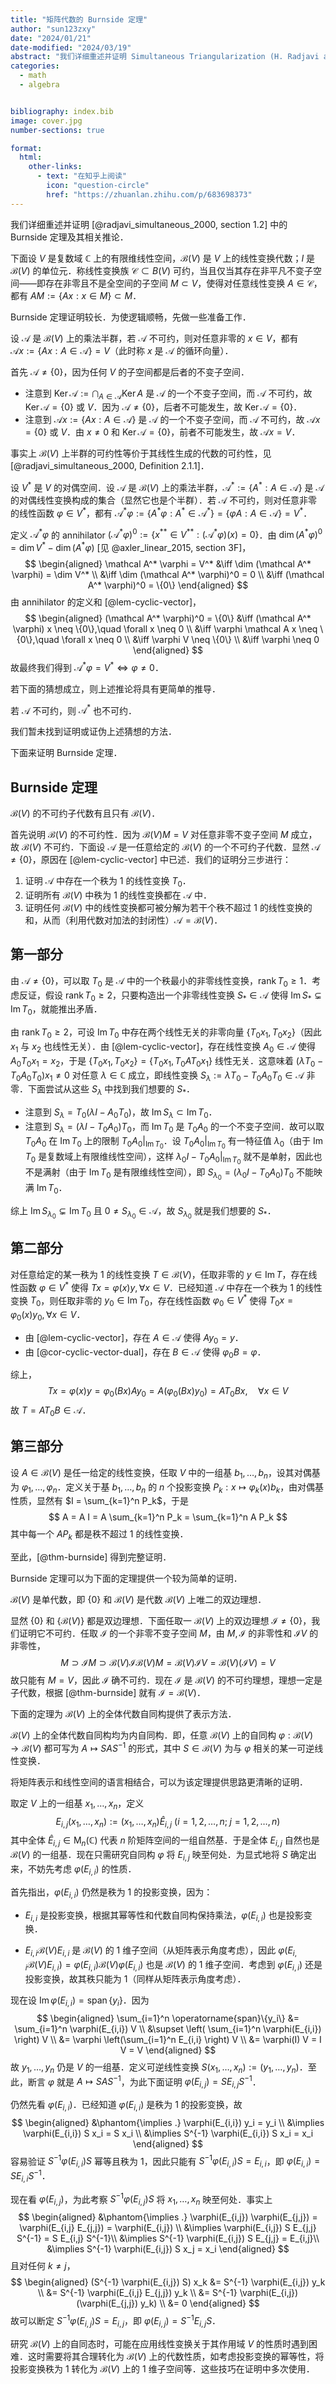 ```yaml
---
title: "矩阵代数的 Burnside 定理"
author: "sun123zxy"
date: "2024/01/21"
date-modified: "2024/03/19"
abstract: "我们详细重述并证明 Simultaneous Triangularization (H. Radjavi and P. Rosenthal) 中的 Burnside 定理及其相关推论． "
categories:
  - math
  - algebra


bibliography: index.bib
image: cover.jpg
number-sections: true

format:
  html:
    other-links:
      - text: "在知乎上阅读"
        icon: "question-circle"
        href: "https://zhuanlan.zhihu.com/p/683698373"
---
```


\newcommand{\rank}{\operatorname{rank}}
\newcommand{\Image}{\operatorname{Im}}
\newcommand{\Ker}{\operatorname{Ker}}
\renewcommand{\span}{\operatorname{span}}

我们详细重述并证明 [@radjavi_simultaneous_2000, section 1.2] 中的 Burnside 定理及其相关推论． 

下面设 $V$ 是复数域 $\mathbb C$ 上的有限维线性空间，$\mathcal B(V)$ 是 $V$ 上的线性变换代数；$I$ 是 $\mathcal B(V)$ 的单位元．称线性变换族 $\mathcal C \subset B(V)$ 可约，当且仅当其存在非平凡不变子空间——即存在非零且不是全空间的子空间 $M \subset V$，使得对任意线性变换 $A \in \mathcal C$，都有 $AM := \{ Ax : x \in M \} \subset M$．

Burnside 定理证明较长．为使逻辑顺畅，先做一些准备工作．

:::{#lem-cyclic-vector}
设 $\mathcal A$ 是 $\mathcal B(V)$ 上的乘法半群，若 $\mathcal A$ 不可约，则对任意非零的 $x \in V$，都有 $\mathcal A x := \{ Ax : A \in \mathcal A \} = V$（此时称 $x$ 是 $\mathcal A$ 的循环向量）．
:::

:::{.proof}
首先 $\mathcal A \neq \{ 0 \}$，因为任何 $V$ 的子空间都是后者的不变子空间．

- 注意到 $\Ker \mathcal A := \bigcap_{A \in \mathcal A} \Ker A$ 是 $\mathcal A$ 的一个不变子空间，而 $\mathcal A$ 不可约，故 $\Ker \mathcal A = \{ 0 \}$ 或 $V$．因为 $\mathcal A \neq \{0\}$，后者不可能发生，故 $\Ker \mathcal A = \{ 0 \}$．
- 注意到 $\mathcal A x := \{ A x : A \in \mathcal A \}$ 是 $\mathcal A$ 的一个不变子空间，而 $\mathcal A$ 不可约，故 $\mathcal A x = \{ 0 \}$ 或 $V$．由 $x \neq 0$ 和 $\Ker \mathcal A = \{ 0 \}$，前者不可能发生，故 $\mathcal A x = V$．
:::

:::{.remark}
事实上 $\mathcal B(V)$ 上半群的可约性等价于其线性生成的代数的可约性，见 [@radjavi_simultaneous_2000, Definition 2.1.1]．
:::

:::{#cor-cyclic-vector-dual}
设 $V^*$ 是 $V$ 的对偶空间．设 $\mathcal A$ 是 $\mathcal B(V)$ 上的乘法半群，$\mathcal A^* := \{A^* : A \in \mathcal A \}$ 是 $\mathcal A$ 的对偶线性变换构成的集合（显然它也是个半群）．若 $\mathcal A$ 不可约，则对任意非零的线性函数 $\varphi \in V^*$，都有 $\mathcal A^* \varphi := \{ A^* \varphi : A^* \in \mathcal A^* \} = \{  \varphi A : A \in \mathcal A \} = V^*$．
:::

:::{.proof}
定义 $\mathcal A^* \varphi$ 的 annihilator $(\mathcal A^* \varphi)^0 := \{ x^{**} \in V^{**} : (\mathcal A^* \varphi)(x) = 0 \}$．由 $\dim (A^* \varphi)^0 = \dim V^* - \dim (A^* \varphi)$ [见 @axler_linear_2015, section 3F]，
$$
\begin{aligned}
\mathcal A^* \varphi = V^*
&\iff \dim (\mathcal A^* \varphi) = \dim V^* \\
&\iff \dim (\mathcal A^* \varphi)^0 = 0 \\
&\iff (\mathcal A^* \varphi)^0 = \{0\}
\end{aligned}
$$
由 annihilator 的定义和 [@lem-cyclic-vector]，
$$
\begin{aligned}
(\mathcal A^* \varphi)^0 = \{0\}
&\iff (\mathcal A^* \varphi) x \neq \{0\},\quad \forall x \neq 0 \\
&\iff \varphi \mathcal A x  \neq \{0\},\quad \forall x \neq 0 \\
&\iff \varphi V \neq \{0\} \\
&\iff \varphi \neq 0
\end{aligned}
$$
故最终我们得到 $\mathcal A^* \varphi = V^* \iff \varphi \neq 0$．
:::

若下面的猜想成立，则上述推论将具有更简单的推导．

:::{#cnj-cyclic-vector-dual}
若 $\mathcal A$ 不可约，则 $\mathcal A^*$ 也不可约．
:::

我们暂未找到证明或证伪上述猜想的方法．

下面来证明 Burnside 定理．

:::{#thm-burnside}

## Burnside 定理

$\mathcal B(V)$ 的不可约子代数有且只有 $\mathcal B(V)$．
:::

首先说明 $\mathcal B(V)$ 的不可约性．因为 $\mathcal B(V) M = V$ 对任意非零不变子空间 $M$ 成立，故 $\mathcal B(V)$ 不可约．下面设 $\mathcal A$ 是一任意给定的 $\mathcal B(V)$ 的一个不可约子代数．显然 $\mathcal A \neq \{ 0 \}$，原因在 [@lem-cyclic-vector] 中已述．我们的证明分三步进行：

1. 证明 $\mathcal A$ 中存在一个秩为 $1$ 的线性变换 $T_0$．
2. 证明所有 $\mathcal B(V)$ 中秩为 $1$ 的线性变换都在 $\mathcal A$ 中．
3. 证明任何 $\mathcal B(V)$ 中的线性变换都可被分解为若干个秩不超过 $1$ 的线性变换的和，从而（利用代数对加法的封闭性）$\mathcal A = \mathcal B(V)$．

:::{.proof}

## 第一部分

由 $\mathcal A \neq \{ 0 \}$，可以取 $T_0$ 是 $\mathcal A$ 中的一个秩最小的非零线性变换，$\rank T_0 \geq 1$．考虑反证，假设 $\rank T_0 \geq 2$，只要构造出一个非零线性变换 $S_* \in \mathcal A$ 使得 $\Image S_* \subsetneq \Image T_0$，就能推出矛盾．

由 $\rank T_0 \geq 2$，可设 $\Image T_0$ 中存在两个线性无关的非零向量 $\{ T_0 x_1,T_0 x_2 \}$（因此 $x_1$ 与 $x_2$ 也线性无关）．由 [@lem-cyclic-vector]，存在线性变换 $A_0 \in \mathcal A$ 使得 $A_0 T_0 x_1 = x_2$，于是 $\{ T_0 x_1,T_0 x_2 \} = \{ T_0 x_1, T_0 A T_0 x_1 \}$ 线性无关．这意味着 $(\lambda T_0 - T_0 A_0 T_0)x_1 \neq 0$ 对任意 $\lambda \in \mathbb C$ 成立，即线性变换 $S_\lambda := \lambda T_0 - T_0 A_0 T_0 \in \mathcal A$ 非零．下面尝试从这些 $S_\lambda$ 中找到我们想要的 $S_*$．

- 注意到 $S_\lambda =  T_0(\lambda I - A_0 T_0)$，故 $\Image S_\lambda \subset \Image T_0$．
- 注意到 $S_\lambda =  (\lambda I - T_0 A_0) T_0$，而 $\Image T_0$ 是 $T_0 A_0$ 的一个不变子空间．故可以取 $T_0 A_0$ 在 $\Image T_0$ 上的限制 $T_0 A_0 |_{\Image T_0}$．设 $T_0 A_0 |_{\Image T_0}$ 有一特征值 $\lambda_0$（由于 $\Image T_0$ 是复数域上有限维线性空间），这样 $\lambda_0 I - T_0 A_0 |_{\Image T_0}$ 就不是单射，因此也不是满射（由于 $\Image T_0$ 是有限维线性空间），即 $S_{\lambda_0} = (\lambda_0 I - T_0 A_0) T_0$ 不能映满 $\Image T_0$．

综上 $\Image S_{\lambda_0} \subsetneq \Image T_0$ 且 $0 \neq S_{\lambda_0} \in \mathcal A$，故 $S_{\lambda_0}$ 就是我们想要的 $S_*$．
:::

:::{.proof}

## 第二部分

对任意给定的某一秩为 $1$ 的线性变换 $T \in \mathcal B(V)$，任取非零的 $y \in \Image T$，存在线性函数 $\varphi \in V^*$ 使得 $T x = \varphi(x) y,\, \forall x \in V$．已经知道 $\mathcal A$ 中存在一个秩为 $1$ 的线性变换 $T_0$，则任取非零的 $y_0 \in \Image T_0$，存在线性函数 $\varphi_0 \in V^*$ 使得 $T_0 x = \varphi_0(x) y_0,\, \forall x \in V$．

- 由 [@lem-cyclic-vector]，存在 $A \in \mathcal A$ 使得 $A y_0 = y$．
- 由 [@cor-cyclic-vector-dual]，存在 $B \in \mathcal A$ 使得 $\varphi_0 B = \varphi$．

综上，
$$
T x = \varphi(x) y = \varphi_0(Bx) A y_0 = A(\varphi_0(Bx) y_0) = A T_0 B x,\quad \forall x \in V
$$
故 $T = A T_0 B \in \mathcal A$．
:::

:::{.proof}

## 第三部分

设 $A \in \mathcal B(V)$ 是任一给定的线性变换，任取 $V$ 中的一组基 $b_1,\dots,b_n$，设其对偶基为 $\varphi_1,\dots,\varphi_n$．定义关于基 $b_1,\dots,b_n$ 的 $n$ 个投影变换 $P_k: x \mapsto \varphi_k(x) b_k$，由对偶基性质，显然有 $I = \sum_{k=1}^n P_k$，于是
$$
A = A I = A \sum_{k=1}^n P_k = \sum_{k=1}^n A P_k
$$
其中每一个 $A P_k$ 都是秩不超过 $1$ 的线性变换．
:::

至此，[@thm-burnside] 得到完整证明．

Burnside 定理可以为下面的定理提供一个较为简单的证明．

:::{#thm-bv-simple}
$\mathcal B(V)$ 是单代数，即 $\{ 0 \}$ 和 $\mathcal B(V)$ 是代数 $\mathcal B(V)$ 上唯二的双边理想．
:::

:::{.proof}
显然 $\{ 0 \}$ 和 $\{ \mathcal B(V) \}$ 都是双边理想．下面任取一 $\mathcal B(V)$ 上的双边理想 $\mathcal I \neq \{ 0 \}$，我们证明它不可约．任取 $\mathcal I$ 的一个非零不变子空间 $M$，由 $M,\, \mathcal I$ 的非零性和 $\mathcal I V$ 的非零性，
$$
M \supset \mathcal I M \supset \mathcal B(V) \mathcal I \mathcal B(V) M = \mathcal B(V) \mathcal I V = \mathcal B(V) (\mathcal I V) = V
$$
故只能有 $M = V$，因此 $\mathcal I$ 确不可约．现在 $\mathcal I$ 是 $\mathcal B(V)$ 的不可约理想，理想一定是子代数，根据 [@thm-burnside] 就有 $\mathcal I = \mathcal B(V)$．
:::

下面的定理为 $\mathcal B(V)$ 上的全体代数自同构提供了表示方法．

:::{#thm-bv-inner-aut}

$\mathcal B(V)$ 上的全体代数自同构均为内自同构．即，任意 $\mathcal B(V)$ 上的自同构 $\varphi: \mathcal B(V) \to \mathcal B(V)$ 都可写为 $A \mapsto S A S^{-1}$ 的形式，其中 $S \in \mathcal B(V)$ 为与 $\varphi$ 相关的某一可逆线性变换．
:::

将矩阵表示和线性空间的语言相结合，可以为该定理提供思路更清晰的证明．

:::{.proof}
取定 $V$ 上的一组基 $x_1,\dots,x_n$，定义
$$
E_{i,j}(x_1,\dots,x_n) := (x_1,\dots,x_n) \hat E_{i,j} \pod{i=1,2,\dots,n;\; j=1,2,\dots,n}
$$
其中全体 $\hat E_{i,j} \in \mathrm M_n(\mathbb C)$ 代表 $n$ 阶矩阵空间的一组自然基．于是全体 $E_{i,j}$ 自然也是 $\mathcal B(V)$ 的一组基．现在只需研究自同构 $\varphi$ 将 $E_{i,j}$ 映至何处．为显式地将 $S$ 确定出来，不妨先考虑 $\varphi(E_{i,i})$ 的性质．

首先指出，$\varphi(E_{i,i})$ 仍然是秩为 $1$ 的投影变换，因为：

- $E_{i,i}$ 是投影变换，根据其幂等性和代数自同构保持乘法，$\varphi(E_{i,i})$ 也是投影变换．

- $E_{i,i} \mathcal B(V) E_{i,i}$ 是 $\mathcal B(V)$ 的 $1$ 维子空间（从矩阵表示角度考虑），因此 $\varphi(E_{i,i} \mathcal B(V) E_{i,i}) = \varphi(E_{i,i}) \mathcal B(V) \varphi(E_{i,i})$ 也是 $\mathcal B(V)$ 的 $1$ 维子空间．考虑到 $\varphi(E_{i,i})$ 还是投影变换，故其秩只能为 $1$（同样从矩阵表示角度考虑）．

现在设 $\Image \varphi(E_{i,i}) = \span\{y_i\}$．因为
$$
\begin{aligned}
\sum_{i=1}^n \span\{y_i\}
&= \sum_{i=1}^n \varphi(E_{i,i}) V \\
&\supset \left( \sum_{i=1}^n \varphi(E_{i,i}) \right) V \\
&= \varphi \left(\sum_{i=1}^n E_{i,i} \right) V \\
&= \varphi(I) V = I V = V
\end{aligned}
$$
故 $y_1,\dots,y_n$ 仍是 $V$ 的一组基．定义可逆线性变换 $S(x_1,\dots,x_n) := (y_1,\dots,y_n)$．至此，断言 $\varphi$ 就是 $A \mapsto S A S^{-1}$，为此下面证明 $\varphi(E_{i,j}) = S E_{i,j} S^{-1}$．

仍然先看 $\varphi(E_{i,i})$．已经知道 $\varphi(E_{i,i})$ 是秩为 $1$ 的投影变换，故
$$
\begin{aligned}
&\phantom{\implies .} \varphi(E_{i,i}) y_i = y_i \\
&\implies \varphi(E_{i,i}) S x_i = S x_i \\
&\implies S^{-1} \varphi(E_{i,i}) S x_i = x_i
\end{aligned}
$$
容易验证 $S^{-1} \varphi(E_{i,i}) S$ 幂等且秩为 $1$，因此只能有 $S^{-1} \varphi(E_{i,i}) S = E_{i,i}$，即 $\varphi(E_{i,i}) = S E_{i,i} S^{-1}$．

现在看 $\varphi(E_{i,j})$，为此考察 $S^{-1} \varphi(E_{i,j}) S$ 将 $x_1, \dots, x_n$ 映至何处．事实上
$$
\begin{aligned}
&\phantom{\implies .} \varphi(E_{i,j}) \varphi(E_{j,j}) = \varphi(E_{i,j} E_{j,j}) = \varphi(E_{i,j}) \\
&\implies \varphi(E_{i,j}) S E_{j,j} S^{-1} = S E_{i,j} S^{-1}\\
&\implies S^{-1} \varphi(E_{i,j}) S E_{j,j} = E_{i,j}\\
&\implies S^{-1} \varphi(E_{i,j}) S x_j = x_i
\end{aligned}
$$
且对任何 $k \neq j$，
$$
\begin{aligned}
(S^{-1} \varphi(E_{i,j}) S) x_k
&= S^{-1} \varphi(E_{i,j}) y_k \\
&= S^{-1} \varphi(E_{i,j} E_{j,j}) y_k \\
&= S^{-1} \varphi(E_{i,j}) (\varphi(E_{j,j}) y_k) \\
&= 0
\end{aligned}
$$
故可以断定 $S^{-1} \varphi(E_{i,j}) S = E_{i,j}$，即 $\varphi(E_{i,j}) = S^{-1} E_{i,j} S$．
:::

:::{.remark}
研究 $\mathcal B(V)$ 上的自同态时，可能在应用线性变换关于其作用域 $V$ 的性质时遇到困难．这时需要将其合理转化为 $\mathcal B(V)$ 上的代数性质，如考虑投影变换的幂等性，将投影变换秩为 $1$ 转化为 $\mathcal B(V)$ 上的 $1$ 维子空间等．这些技巧在证明中多次使用．
:::